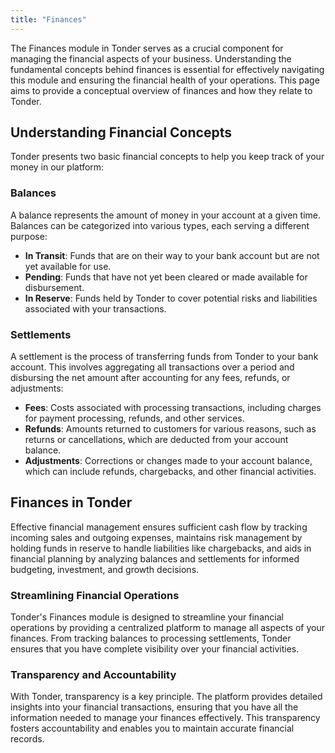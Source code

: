 ```yaml
---
title: "Finances"
---
```


The Finances module in Tonder serves as a crucial component for managing the financial aspects of your business. Understanding the fundamental concepts behind finances is essential for effectively navigating this module and ensuring the financial health of your operations. This page aims to provide a conceptual overview of finances and how they relate to Tonder.

## Understanding Financial Concepts

Tonder presents two basic financial concepts to help you keep track of your money in our platform:

### Balances

A balance represents the amount of money in your account at a given time. Balances can be categorized into various types, each serving a different purpose:

- **In Transit**: Funds that are on their way to your bank account but are not yet available for use.
- **Pending**: Funds that have not yet been cleared or made available for disbursement.
- **In Reserve**: Funds held by Tonder to cover potential risks and liabilities associated with your transactions.

### Settlements

A settlement is the process of transferring funds from Tonder to your bank account. This involves aggregating all transactions over a period and disbursing the net amount after accounting for any fees, refunds, or adjustments:

- **Fees**: Costs associated with processing transactions, including charges for payment processing, refunds, and other services.
- **Refunds**: Amounts returned to customers for various reasons, such as returns or cancellations, which are deducted from your account balance.
- **Adjustments**: Corrections or changes made to your account balance, which can include refunds, chargebacks, and other financial activities.

## Finances in Tonder

Effective financial management ensures sufficient cash flow by tracking incoming sales and outgoing expenses, maintains risk management by holding funds in reserve to handle liabilities like chargebacks, and aids in financial planning by analyzing balances and settlements for informed budgeting, investment, and growth decisions.

### Streamlining Financial Operations

Tonder's Finances module is designed to streamline your financial operations by providing a centralized platform to manage all aspects of your finances. From tracking balances to processing settlements, Tonder ensures that you have complete visibility over your financial activities.

### Transparency and Accountability

With Tonder, transparency is a key principle. The platform provides detailed insights into your financial transactions, ensuring that you have all the information needed to manage your finances effectively. This transparency fosters accountability and enables you to maintain accurate financial records.
